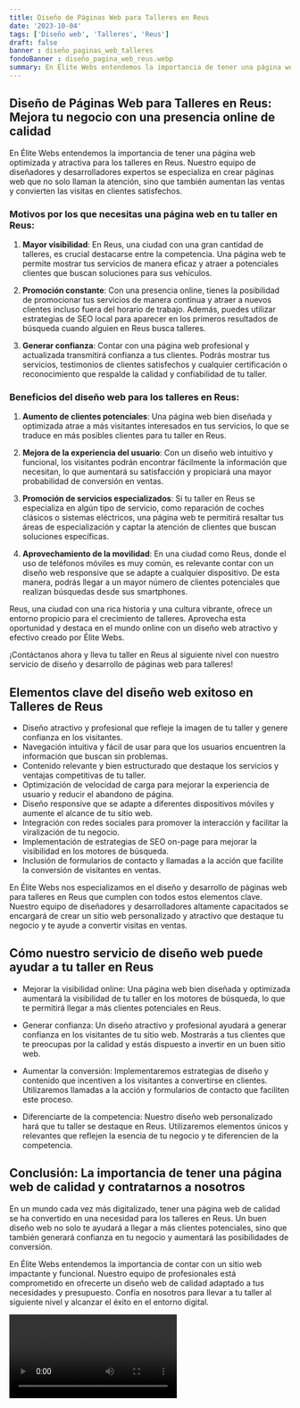 ```yaml
---
title: Diseño de Páginas Web para Talleres en Reus
date: '2023-10-04'
tags: ['Diseño web', 'Talleres', 'Reus']
draft: false
banner : diseño_paginas_web_talleres
fondoBanner : diseño_pagina_web_reus.webp
summary: En Élite Webs entendemos la importancia de tener una página web optimizada y atractiva para los talleres en Reus. Nuestro equipo de diseñadores y desarrolladores expertos se especializa en crear páginas web que no solo llaman la atención, sino que también aumentan las ventas y convierten las visitas en clientes satisfechos.
---
```


## Diseño de Páginas Web para Talleres en Reus: Mejora tu negocio con una presencia online de calidad

En Élite Webs entendemos la importancia de tener una página web optimizada y atractiva para los talleres en Reus. Nuestro equipo de diseñadores y desarrolladores expertos se especializa en crear páginas web que no solo llaman la atención, sino que también aumentan las ventas y convierten las visitas en clientes satisfechos.

### Motivos por los que necesitas una página web en tu taller en Reus:

1. **Mayor visibilidad**: En Reus, una ciudad con una gran cantidad de talleres, es crucial destacarse entre la competencia. Una página web te permite mostrar tus servicios de manera eficaz y atraer a potenciales clientes que buscan soluciones para sus vehículos.

2. **Promoción constante**: Con una presencia online, tienes la posibilidad de promocionar tus servicios de manera continua y atraer a nuevos clientes incluso fuera del horario de trabajo. Además, puedes utilizar estrategias de SEO local para aparecer en los primeros resultados de búsqueda cuando alguien en Reus busca talleres.

3. **Generar confianza**: Contar con una página web profesional y actualizada transmitirá confianza a tus clientes. Podrás mostrar tus servicios, testimonios de clientes satisfechos y cualquier certificación o reconocimiento que respalde la calidad y confiabilidad de tu taller.

### Beneficios del diseño web para los talleres en Reus:

1. **Aumento de clientes potenciales**: Una página web bien diseñada y optimizada atrae a más visitantes interesados en tus servicios, lo que se traduce en más posibles clientes para tu taller en Reus.

2. **Mejora de la experiencia del usuario**: Con un diseño web intuitivo y funcional, los visitantes podrán encontrar fácilmente la información que necesitan, lo que aumentará su satisfacción y propiciará una mayor probabilidad de conversión en ventas.

3. **Promoción de servicios especializados**: Si tu taller en Reus se especializa en algún tipo de servicio, como reparación de coches clásicos o sistemas eléctricos, una página web te permitirá resaltar tus áreas de especialización y captar la atención de clientes que buscan soluciones específicas.

4. **Aprovechamiento de la movilidad**: En una ciudad como Reus, donde el uso de teléfonos móviles es muy común, es relevante contar con un diseño web responsive que se adapte a cualquier dispositivo. De esta manera, podrás llegar a un mayor número de clientes potenciales que realizan búsquedas desde sus smartphones.

Reus, una ciudad con una rica historia y una cultura vibrante, ofrece un entorno propicio para el crecimiento de talleres. Aprovecha esta oportunidad y destaca en el mundo online con un diseño web atractivo y efectivo creado por Élite Webs.

¡Contáctanos ahora y lleva tu taller en Reus al siguiente nivel con nuestro servicio de diseño y desarrollo de páginas web para talleres!

<GifSeo />

<Cta />

## Elementos clave del diseño web exitoso en Talleres de Reus

- Diseño atractivo y profesional que refleje la imagen de tu taller y genere confianza en los visitantes.
- Navegación intuitiva y fácil de usar para que los usuarios encuentren la información que buscan sin problemas.
- Contenido relevante y bien estructurado que destaque los servicios y ventajas competitivas de tu taller.
- Optimización de velocidad de carga para mejorar la experiencia de usuario y reducir el abandono de página.
- Diseño responsive que se adapte a diferentes dispositivos móviles y aumente el alcance de tu sitio web.
- Integración con redes sociales para promover la interacción y facilitar la viralización de tu negocio.
- Implementación de estrategias de SEO on-page para mejorar la visibilidad en los motores de búsqueda.
- Inclusión de formularios de contacto y llamadas a la acción que facilite la conversión de visitantes en ventas.

En Élite Webs nos especializamos en el diseño y desarrollo de páginas web para talleres en Reus que cumplen con todos estos elementos clave. Nuestro equipo de diseñadores y desarrolladores altamente capacitados se encargará de crear un sitio web personalizado y atractivo que destaque tu negocio y te ayude a convertir visitas en ventas.

## Cómo nuestro servicio de diseño web puede ayudar a tu taller en Reus

- Mejorar la visibilidad online: Una página web bien diseñada y optimizada aumentará la visibilidad de tu taller en los motores de búsqueda, lo que te permitirá llegar a más clientes potenciales en Reus.

- Generar confianza: Un diseño atractivo y profesional ayudará a generar confianza en los visitantes de tu sitio web. Mostrarás a tus clientes que te preocupas por la calidad y estás dispuesto a invertir en un buen sitio web.

- Aumentar la conversión: Implementaremos estrategias de diseño y contenido que incentiven a los visitantes a convertirse en clientes. Utilizaremos llamadas a la acción y formularios de contacto que faciliten este proceso.

- Diferenciarte de la competencia: Nuestro diseño web personalizado hará que tu taller se destaque en Reus. Utilizaremos elementos únicos y relevantes que reflejen la esencia de tu negocio y te diferencien de la competencia.

## Conclusión: La importancia de tener una página web de calidad y contratarnos a nosotros

En un mundo cada vez más digitalizado, tener una página web de calidad se ha convertido en una necesidad para los talleres en Reus. Un buen diseño web no solo te ayudará a llegar a más clientes potenciales, sino que también generará confianza en tu negocio y aumentará las posibilidades de conversión.

En Élite Webs entendemos la importancia de contar con un sitio web impactante y funcional. Nuestro equipo de profesionales está comprometido en ofrecerte un diseño web de calidad adaptado a tus necesidades y presupuesto. Confía en nosotros para llevar a tu taller al siguiente nivel y alcanzar el éxito en el entorno digital.

<Video />

<CtaBot job='Talleres' city='Reus'/>

<Gmaps query='Reus+españa+maps' />